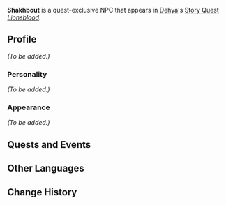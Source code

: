{{Meta
|missing_NPC_picture  = yes
|missing_NPC_profile  = yes

}}
{{Character Infobox
|type             = Quest NPC
|image            = NPC Shakhbout.png
|region           = Sumeru
|location         = 
|affiliation      = The Eremites
|title            = Deshret's Relics Member

|voiceEN          = 
|voiceCN          = 
|voiceJP          = 
|dialoguereward   = 
}}
'''Shakhbout''' is a quest-exclusive NPC that appears in [[Dehya]]'s [[Story Quest]] ''[[Lionsblood]]''.

==Profile==
<!--Detailed story/lore information goes here.-->
''(To be added.)''

===Personality===
''(To be added.)''

===Appearance===
<!--Keep appearance section short and concise. Limit to 2 paragraphs with 3-4 sentences each.-->
''(To be added.)''

==Quests and Events==
{{Quests and Events}}
<!--
==Idle Quotes==
{{Dialogue start}}
: {{DIcon|Idle}} {{Tx}}
:: {{A|VO {{subst:PAGENAME}} 01.ogg}} "{{Tx}}"
{{Dialogue end}}

==Dialogue==
{{Dialogue start}}
:'''{{subst:PAGENAME}}:''' 
:{{DIcon}}
{{Dialogue end}}
<!--
==Event Dialogue==
===Event Name===
{{Dialogue start}}
:'''{{subst:PAGENAME}}:'''
{{Dialogue end}}

==Trivia==
* 
-->
==Other Languages==
{{Other Languages
|default_hidden = 1
|en      = Shakhbout
|zhs     = 沙赫布特
|zhs_rm  = Shāhèbùtè
|zht     = 沙赫布特
|zht_rm  = Shāhèbùtè 
|ja      = シャフブート
|ja_rm   = Shafubuuto
|ko      = 샤흐부트
|es      = Shajbut
|fr      = Shakhbout
|ru      = Шахбут
|th      = Shakhbout
|vi      = Shakhbout
|de      = Shakhbout
|id      = Shakhbout
|pt      = Shakhbout
|tr      = Shakhbout
|it      = Shakhbout
}}

==Change History==
{{Change History|3.5}}